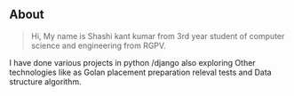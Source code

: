 ## About

>Hi, My name is Shashi kant kumar from 3rd year student of computer science and engineering from RGPV. 

 I have done various projects in python /django also exploring Other technologies like as Golan placement preparation releval tests and Data structure algorithm. 